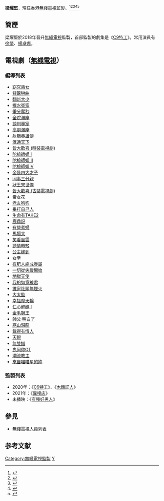 '''梁耀堅'''，現任香港[[無綫電視|無綫電視]]監製。<ref>{{Cite web |url=https://sina.com.hk/news/article/20180705/0/3/53/C9%E7%89%B9%E5%B7%A5-%E9%A6%AC%E5%9C%8B%E6%98%8E%E8%88%87%E9%AB%98%E6%B5%B7%E5%AF%A7%E5%92%80%E5%98%B4%E6%84%9F%E8%88%92%E6%9C%8D-%E8%B1%86%E8%85%90Ling-%E5%91%A8%E8%BA%AB%E5%82%B7-8999965.html |title=【C9特工】馬國明與高海寧咀嘴感舒服 「豆腐Ling」周身傷 |accessdate=2020-07-04 |archive-date=2020-07-04 |archive-url=https://web.archive.org/web/20200704043355/https://sina.com.hk/news/article/20180705/0/3/53/C9%E7%89%B9%E5%B7%A5-%E9%A6%AC%E5%9C%8B%E6%98%8E%E8%88%87%E9%AB%98%E6%B5%B7%E5%AF%A7%E5%92%80%E5%98%B4%E6%84%9F%E8%88%92%E6%9C%8D-%E8%B1%86%E8%85%90Ling-%E5%91%A8%E8%BA%AB%E5%82%B7-8999965.html |dead-url=no }}</ref><ref>{{cite web|url=http://www.hkcna.hk/content/2019/1011/788707.shtml|title=電視劇《木棘証人》台前幕後出席開鏡拜神儀式|website=www.hkcna.hk|accessdate=2020-07-03|archive-date=2020-07-04|archive-url=https://web.archive.org/web/20200704090625/http://www.hkcna.hk/content/2019/1011/788707.shtml|dead-url=no}}</ref><ref>{{cite web|url=http://www.hkcna.hk/content/2020/0629/835085.shtml|title=無線電視劇《異搜店》台前幕後出席造型記者會　|website=www.hkcna.hk|accessdate=2020-07-03|archive-date=2020-07-04|archive-url=https://web.archive.org/web/20200704222811/http://www.hkcna.hk/content/2020/0629/835085.shtml|dead-url=no}}</ref><ref>{{cite web |url=http://img.tvb.com/p/weekly/file/801/801_29.10.2012.pdf?crazycache=1 |title=TVB週刊vol.801 《大太監》編導 梁耀堅 被委以重任，負責拍攝結局小皇帝光緒登基的重要場口。 |date= |accessdate=2020-07-03 |archive-date=2020-07-04 |archive-url=https://web.archive.org/web/20200704095405/http://img.tvb.com/p/weekly/file/801/801_29.10.2012.pdf?crazycache=1 |dead-url=no }}</ref><ref>{{Cite web |url=https://ol.mingpao.com/ldy/showbiz/latest/20201010/1602340814799/%E3%80%90c9%E7%89%B9%E5%B7%A5%E3%80%91%E7%9B%A3%E8%A3%BD%E6%A2%81%E8%80%80%E5%A0%85%E8%AE%9A%E9%AB%98%E6%B5%B7%E5%AF%A7%E6%BC%94%E6%8A%80%E6%88%90%E7%86%9F-%E9%A6%AC%E5%9C%8B%E6%98%8E%E6%B4%BB%E5%8C%96%E8%A7%92%E8%89%B2 |title=【C9特工】監製梁耀堅讚高海寧演技成熟 馬國明活化角色 |access-date=2020-11-27 |archive-date=2020-10-29 |archive-url=https://web.archive.org/web/20201029130948/https://ol.mingpao.com/ldy/showbiz/latest/20201010/1602340814799/%E3%80%90c9%E7%89%B9%E5%B7%A5%E3%80%91%E7%9B%A3%E8%A3%BD%E6%A2%81%E8%80%80%E5%A0%85%E8%AE%9A%E9%AB%98%E6%B5%B7%E5%AF%A7%E6%BC%94%E6%8A%80%E6%88%90%E7%86%9F-%E9%A6%AC%E5%9C%8B%E6%98%8E%E6%B4%BB%E5%8C%96%E8%A7%92%E8%89%B2 |dead-url=no }}</ref>

==簡歷==
梁耀堅於2018年晉升[[無綫電視|無綫電視]]監製，首部監製的劇集是《[[C9特工|C9特工]]》。常用演員有[[徐榮_(演員)|徐榮]]、[[楊卓娜|楊卓娜]]。

==電視劇（[[無綫電視|無綫電視]]）==
===編導列表===
*[[窈窕熟女|窈窕熟女]]
*[[翡翠戀曲|翡翠戀曲]]  
*[[翻新大少|翻新大少]]  
*[[撲水冤家|撲水冤家]]  
*[[爭分奪秒_(電視劇)|爭分奪秒]]  
*[[全院滿座|全院滿座]]  
*[[談判專家_(電視劇)|談判專家]]  
*[[高朋滿座|高朋滿座]] 
*[[射鵰英雄傳_(1994年電視劇)|射鵰英雄傳]]  
*[[滙通天下_(電視劇)|滙通天下]]  
*[[皆大歡喜_(時裝電視劇)|皆大歡喜 (時裝電視劇)]]  
*[[陀槍師姐II|陀槍師姐II]]  
*[[陀槍師姐III|陀槍師姐III]]  
*[[陀槍師姐IV|陀槍師姐IV]]  
*[[金裝四大才子|金裝四大才子]]  
*[[同事三分親|同事三分親]]  
*[[狀王宋世傑|狀王宋世傑]]  
*[[皆大歡喜_(古裝電視劇)|皆大歡喜 (古裝電視劇)]]  
*[[帝女花_(無綫電視劇)|帝女花]]  
*[[老友狗狗_(無綫電視劇)|老友狗狗]]  
*[[畢打自己人|畢打自己人]]  
*[[生命有TAKE2|生命有TAKE2]]  
*[[鹿鼎記_(1998年電視劇)|鹿鼎記]]  
*[[有營煮婦|有營煮婦]]  
*[[馬場大亨_(電視劇)|馬場大]]  
*[[笑看風雲|笑看風雲]]  
*[[誘情轉駁|誘情轉駁]]  
*[[公主嫁到|公主嫁到]]  
*[[女拳|女拳]]  
*[[有肥人終成眷屬|有肥人終成眷屬]]  
*[[一切從失蹤開始|一切從失蹤開始]]  
*[[地獄天使_(香港電視劇)|地獄天使]]  
*[[我的如意狼君|我的如意狼君]]  
*[[誰家灶頭無煙火|誰家灶頭無煙火]]  
*[[大太監|大太監]]  
*[[幸福摩天輪|幸福摩天輪]]  
*[[仁心解碼II|仁心解碼II]]  
*[[金毛獅王_(電視劇)|金毛獅王]]  
*[[師父·明白了|師父·明白了]]  
*[[寒山潛龍|寒山潛龍]]  
*[[載得有情人|載得有情人]]  
*[[天眼_(無綫電視劇)|天眼]]  
*[[無雙譜_(2015年電視劇)|無雙譜]]  
*[[鬼同你OT|鬼同你OT]]  
*[[潮流教主|潮流教主]]  
*[[來自喵喵星的妳|來自喵喵星的妳]] 

===監製列表===
*2020年：《[[C9特工|C9特工]]》、《[[木棘証人|木棘証人]]》
*2021年：《[[異搜店|異搜店]]》
*未播映：《[[有種好男人|有種好男人]]》

== 參見 ==
* [[無綫電視人員列表|無綫電視人員列表]]

== 参考文献 ==
{{reflist|2}}
{{無綫電視劇集監製}}
[[Category:無綫電視監製|Category:無綫電視監製]]
[[Category:梁姓|Y]]